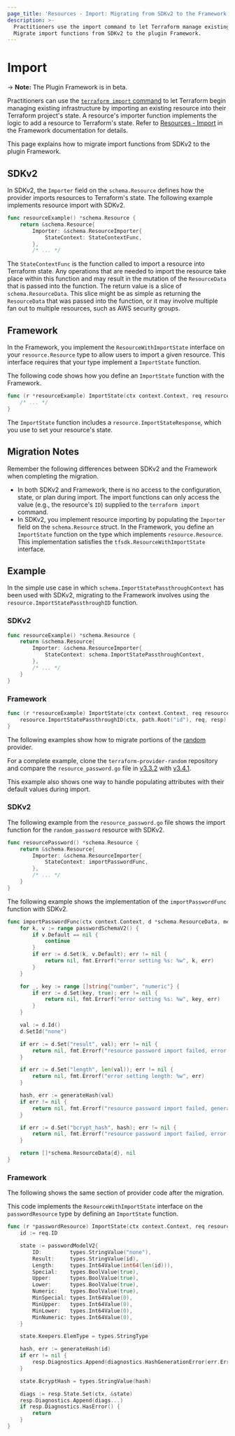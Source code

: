 ```yaml
---
page_title: 'Resources - Import: Migrating from SDKv2 to the Framework'
description: >-
  Practitioners use the import command to let Terraform manage existing infrastructure resources.
  Migrate import functions from SDKv2 to the plugin Framework.
---
```


# Import

-> **Note:** The Plugin Framework is in beta.

Practitioners can use the [`terraform import` command](/terraform/cli/commands/import) to let Terraform
begin managing existing infrastructure by importing an existing resource into their Terraform project's state. A
resource's importer function implements the logic to add a resource to Terraform's state. Refer to
[Resources - Import](/terraform/plugin/framework/resources/import) in the Framework documentation for details.

This page explains how to migrate import functions from SDKv2 to the plugin Framework.

## SDKv2

In SDKv2, the `Importer` field on the `schema.Resource` defines how the provider imports resources to Terraform's
state. The following example implements resource import with SDKv2.

```go
func resourceExample() *schema.Resource {
    return &schema.Resource{
        Importer: &schema.ResourceImporter{
            StateContext: StateContextFunc,
        },
        /* ... */
```

The `StateContextFunc` is the function called to import a resource into Terraform state. Any operations that
are needed to import the resource take place within this function and may result in the mutation of the `ResourceData`
that is passed into the function. The return value is a slice of `schema.ResourceData`. This slice might be as simple as returning the `ResourceData` that was passed into the function, or it may involve multiple fan out to multiple resources, such as AWS security groups.

## Framework

In the Framework, you implement the `ResourceWithImportState` interface on your `resource.Resource` type to allow
users to import a given resource. This interface requires that your type implement a `ImportState` function.

The following code shows how you define an `ImportState` function with the Framework.

```go
func (r *resourceExample) ImportState(ctx context.Context, req resource.ImportStateRequest, resp *resource.ImportStateResponse) {
    /* ... */
}
```

The `ImportState` function includes a `resource.ImportStateResponse`, which you use to set your resource's state.

## Migration Notes

Remember the following differences between SDKv2 and the Framework when completing the migration.

- In both SDKv2 and Framework, there is no access to the configuration, state, or plan during import. The import
functions can only access the value (e.g., the resource's `ID`) supplied to the `terraform import` command.
- In SDKv2, you implement resource importing by populating the `Importer` field on the `schema.Resource` struct. In the
Framework, you define an `ImportState` function on the type which implements `resource.Resource`. This implementation
satisfies the `tfsdk.ResourceWithImportState` interface.

## Example

In the simple use case in which `schema.ImportStatePassthroughContext` has been used with SDKv2, migrating to the Framework involves using the `resource.ImportStatePassthroughID` function.

### SDKv2

```go
func resourceExample() *schema.Resource {
    return &schema.Resource{
        Importer: &schema.ResourceImporter{
			StateContext: schema.ImportStatePassthroughContext,
        },
        /* ... */
    }
}
```

### Framework

```go
func (r *resourceExample) ImportState(ctx context.Context, req resource.ImportStateRequest, resp *resource.ImportStateResponse) {
    resource.ImportStatePassthroughID(ctx, path.Root("id"), req, resp)
}
```

The following examples show how to migrate portions of the
[random](https://github.com/hashicorp/terraform-provider-random) provider.

For a complete example, clone the
`terraform-provider-random` repository and compare the `resource_password.go` file in
[v3.3.2](https://github.com/hashicorp/terraform-provider-random/blob/v3.3.2/internal/provider/resource_password.go)
with [v3.4.1](https://github.com/hashicorp/terraform-provider-random/blob/v3.4.1/internal/provider/resource_password.go).

This example also shows one way to handle populating attributes with their default values during import.

### SDKv2

The following example from the `resource_password.go` file shows the import function for the `random_password` resource
with SDKv2.

```go
func resourcePassword() *schema.Resource {
    return &schema.Resource{
        Importer: &schema.ResourceImporter{
            StateContext: importPasswordFunc,
        },
        /* ... */
    }
}
```

The following example shows the implementation of the `importPasswordFunc` function with SDKv2.

```go
func importPasswordFunc(ctx context.Context, d *schema.ResourceData, meta interface{}) ([]*schema.ResourceData, error) {
    for k, v := range passwordSchemaV2() {
        if v.Default == nil {
            continue
        }
        if err := d.Set(k, v.Default); err != nil {
            return nil, fmt.Errorf("error setting %s: %w", k, err)
        }
    }

    for _, key := range []string{"number", "numeric"} {
        if err := d.Set(key, true); err != nil {
            return nil, fmt.Errorf("error setting %s: %w", key, err)
        }
    }

    val := d.Id()
    d.SetId("none")

    if err := d.Set("result", val); err != nil {
        return nil, fmt.Errorf("resource password import failed, error setting result: %w", err)
    }

    if err := d.Set("length", len(val)); err != nil {
        return nil, fmt.Errorf("error setting length: %w", err)
    }

    hash, err := generateHash(val)
    if err != nil {
        return nil, fmt.Errorf("resource password import failed, generate hash error: %w", err)
    }

    if err := d.Set("bcrypt_hash", hash); err != nil {
        return nil, fmt.Errorf("resource password import failed, error setting bcrypt_hash: %w", err)
    }

    return []*schema.ResourceData{d}, nil
}
```

### Framework
The following shows the same section of provider code after the migration.

This code implements the `ResourceWithImportState` interface on the `passwordResource` type by defining an `ImportState`
function.

```go
func (r *passwordResource) ImportState(ctx context.Context, req resource.ImportStateRequest, resp *resource.ImportStateResponse) {
    id := req.ID

    state := passwordModelV2{
        ID:         types.StringValue("none"),
        Result:     types.StringValue(id),
        Length:     types.Int64Value(int64(len(id))),
        Special:    types.BoolValue(true),
        Upper:      types.BoolValue(true),
        Lower:      types.BoolValue(true),
        Numeric:    types.BoolValue(true),
        MinSpecial: types.Int64Value(0),
        MinUpper:   types.Int64Value(0),
        MinLower:   types.Int64Value(0),
        MinNumeric: types.Int64Value(0),
    }

    state.Keepers.ElemType = types.StringType

    hash, err := generateHash(id)
    if err != nil {
        resp.Diagnostics.Append(diagnostics.HashGenerationError(err.Error())...)
    }

    state.BcryptHash = types.StringValue(hash)

    diags := resp.State.Set(ctx, &state)
    resp.Diagnostics.Append(diags...)
    if resp.Diagnostics.HasError() {
        return
    }
}
```
